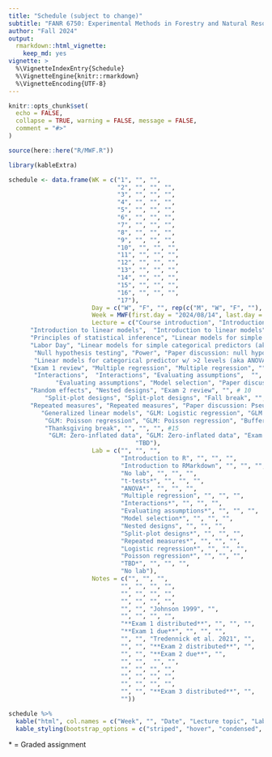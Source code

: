 ```yaml
---
title: "Schedule (subject to change)"
subtitle: "FANR 6750: Experimental Methods in Forestry and Natural Resources Research"
author: "Fall 2024"
output: 
  rmarkdown::html_vignette:
    keep_md: yes
vignette: >
  %\VignetteIndexEntry{Schedule}
  %\VignetteEngine{knitr::rmarkdown}
  %\VignetteEncoding{UTF-8}
---
```


```r
knitr::opts_chunk$set(
  echo = FALSE,
  collapse = TRUE, warning = FALSE, message = FALSE,
  comment = "#>"
)

source(here::here("R/MWF.R"))
```


```r
library(kableExtra)

schedule <- data.frame(WK = c("1", "", "", 
                              "2", "", "", "",
                              "3", "", "", "", 
                              "4", "", "", "",
                              "5", "", "", "", 
                              "6", "", "", "", 
                              "7", "", "", "", 
                              "8", "", "", "",
                              "9", "", "", "", 
                              "10", "", "", "", 
                              "11", "", "", "", 
                              "12", "", "", "",
                              "13", "", "", "", 
                              "14", "", "", "", 
                              "15", "", "", "", 
                              "16", "", "", "", 
                              "17"),
                       Day = c("W", "F", "", rep(c("M", "W", "F", ""), 15), "M"),
                       Week = MWF(first.day = "2024/08/14", last.day = "2024/12/03"),
                       Lecture = c("Course introduction", "Introduction to statistics", "", #1
      "Introduction to linear models",  "Introduction to linear models", "Principles of statistical inference", "",#2
      "Principles of statistical inference", "Linear models for simple categorical predictors (aka t-test)", "Linear models for simple categorical predictors (aka t-test)", "", #3
      "Labor Day", "Linear models for simple categorical predictors (aka t-test)", "Null hypothesis testing", "", # 4
       "Null hypothesis testing", "Power", "Paper discussion: null hypothesis testing", "", #5
       "Linear models for categorical predictor w/ >2 levels (aka ANOVA)", "Linear models for categorical predictor w/ >2 levels (aka ANOVA)", "Multiple comparisons", "", #6
      "Exam 1 review", "Multiple regression", "Multiple regression", "", #7
       "Interactions",  "Interactions", "Evaluating assumptions",  "", #8 
             "Evaluating assumptions", "Model selection", "Paper discussion: model selection",  "", #9
      "Random effects", "Nested designs", "Exam 2 review", "", # 10
          "Split-plot designs", "Split-plot designs", "Fall break", "", #11
      "Repeated measures", "Repeated measures", "Paper discussion: Pseudoreplication", "",
         "Generalized linear models", "GLM: Logistic regression", "GLM: Logistic regression", "", #13
          "GLM: Poisson regression", "GLM: Poisson regression", "Buffer", "", #14
          "Thanksgiving break", "", "", "", #15
           "GLM: Zero-inflated data", "GLM: Zero-inflated data", "Exam 3 review",  "", #16
                                   "TBD"),
                       Lab = c("", "", "",
                               "Introduction to R", "", "", "",
                               "Introduction to RMarkdown", "", "", "",
                               "No lab", "", "", "",
                               "t-tests*", "", "", "",
                               "ANOVA*", "", "", "",
                               "Multiple regression", "", "", "",
                               "Interactions*", "", "", "",
                               "Evaluating assumptions*", "", "", "",
                               "Model selection*", "", "", "",
                               "Nested designs", "", "", "",
                               "Split-plot designs*", "", "", "",
                               "Repeated measures*", "", "", "",
                               "Logistic regression*", "", "", "",
                               "Poisson regression*", "", "", "",
                               "TBD*", "", "", "",
                               "No lab"),
                       Notes = c("", "", "",
                               "", "", "", "",
                               "", "", "", "",
                               "", "", "", "",
                               "", "", "Johnson 1999", "",
                               "", "", "", "",
                               "**Exam 1 distributed**", "", "", "",
                               "**Exam 1 due**", "", "", "",
                               "", "", "Tredennick et al. 2021", "",
                               "", "", "**Exam 2 distributed**", "",
                               "", "", "**Exam 2 due**", "",
                               "", "",  "", "",
                               "", "", "", "",
                               "", "", "", "",
                               "", "", "", "",
                               "", "", "**Exam 3 distributed**", "",
                               ""))

schedule %>%
  kable("html", col.names = c("Week", "", "Date", "Lecture topic", "Lab topic", "Notes"), align = 'c') %>%
  kable_styling(bootstrap_options = c("striped", "hover", "condensed", "responsive"), full_width = TRUE)

```

\* = Graded assignment

